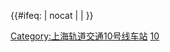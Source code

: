 {{鐵道路線 | lua = 1 | 铁道系统 = 上海地铁
| 模板名稱 = 上海轨道交通10号线
| 名稱 = [[上海地铁|上海轨道交通]][[上海轨道交通10号线|10号线]]
| 代表色 = {{上海地铁颜色|10|yes}}
| 背景顏色 = #FFFFFF
| 車站列表 = blstart=center ~
虹桥火车站 ~ 虹桥2号航站楼 ~ 虹桥1号航站楼 ~ 上海动物园 ~ 龙溪路 ~ 水城路 ~ 伊犁路 ~ 宋园路 ~ 虹桥路 ~ 交通大学 ~ 上海图书馆 ~ 陕西南路 ~ 一大会址·新天地 ~ 老西门 ~ 豫园 ~ 南京东路 ~ 天潼路 ~ 四川北路 ~ 海伦路 ~ 邮电新村 ~ 四平路 ~ 同济大学 ~ 国权路 ~ 五角场 ~ 江湾体育场 ~ 三门路 ~ 殷高东路 ~ 新江湾城 ~  国帆路 ~ 双江路 ~ 高桥西 ~ 高桥 ~ 港城路 ~ 基隆路 ~ blline ~
'''支线：'''#航中路 ~ 紫藤路 ~ 龙柏新村 ~ 龙溪路 ~ blend
| 其他 = '''註'''：主线与支线在[[龙溪路站]]交匯。
}}<includeonly>{{#ifeq: {{{1}}} | nocat | <!--空--> | [[Category:上海轨道交通10号线车站]] }}</includeonly><noinclude>
[[Category:上海轨道交通路线车站模板‎|10]]
</noinclude>